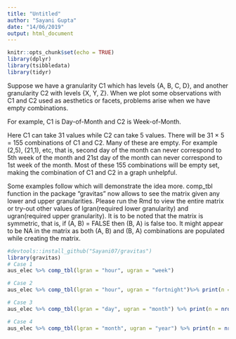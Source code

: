 ```yaml
---
title: "Untitled"
author: "Sayani Gupta"
date: "14/06/2019"
output: html_document
---
```


```r
knitr::opts_chunk$set(echo = TRUE)
library(dplyr)
library(tsibbledata)
library(tidyr)
```

Suppose we have a granularity C1 which has levels {A, B, C, D}, and another granularity C2 with levels {X, Y, Z}. When we plot some observations with C1 and C2 used as aesthetics or facets, problems arise when we have empty combinations. 

For example, C1 is Day-of-Month and C2 is Week-of-Month. 

Here C1 can take 31 values while C2 can take 5 values. There will be 31 × 5 = 155 combinations of C1 and C2. Many of these are empty. For example (2,5), (21,1), etc, that is, second day of the month can never correspond to 5th week of the month and 21st day of the month can never correspond to 1st week of the month. Most of these 155 combinations will be empty set, making the combination of C1 and C2 in a graph unhelpful. 

Some examples follow which will demonstrate the idea more. comp_tbl function in the package "gravitas" now allows to see the matrix given any lower and upper granularities. Please run the Rmd to view the entire matrix or try-out other values of lgran(required lower granularity) and ugran(required upper granularity). It is to be noted that the matrix is symmetric, that is, if (A, B) = FALSE then (B, A) is false too. It might appear to be NA in the matrix as both (A, B) and (B, A) combinations are populated while creating the matrix.

```r
#devtools::install_github("Sayani07/gravitas")
library(gravitas)
# Case 1
aus_elec %>% comp_tbl(lgran = "hour", ugran = "week")

# Case 2
aus_elec %>% comp_tbl(lgran = "hour", ugran = "fortnight")%>% print(n = nrow(.))

# Case 3
aus_elec %>% comp_tbl(lgran = "day", ugran = "month") %>% print(n = nrow(.))

# Case 4
aus_elec %>% comp_tbl(lgran = "month", ugran = "year") %>% print(n = nrow(.))
```